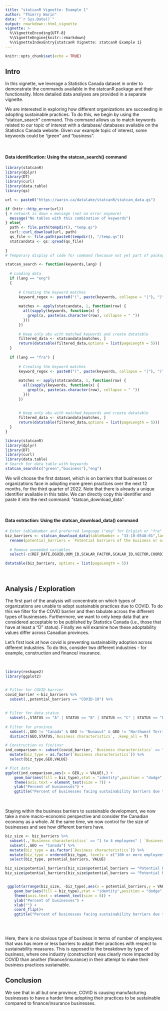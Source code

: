 ```yaml
---
title: "statcanR Vignette: Example 1"
author: "Thierry Warin"
data: "`r Sys.Date()`"
output: rmarkdown::html_vignette
vignette: >
  %\VignetteEncoding{UTF-8}
  %\VignetteEngine{knitr::rmarkdown}
  %\VignetteIndexEntry{statcanR Vignette: statcanR Example 1}
---
```


```r
knitr::opts_chunk$set(echo = TRUE)
```

## Intro
In this vignette, we leverage a Statistics Canada dataset in order to demonstrate the commands available in the statcanR package and their functionality. More detailed data analyses are provided in a separate vignette. 

We are interested in exploring how different organizations are succeeding in adopting sustainable practices. To do this, we begin by using the "statcan_search" command. This command allows us to match keywords related to our topic of interest with a database/ databases available on the Statistics Canada website. Given our example topic of interest, some keywords could be "green" and "business".

<br>

#### Data identification: Using the statcan_search() command 
```r
library(statcanR)
library(dplyr)
library(DT)
library(curl)
library(data.table)
library(qs)

url <- paste0("https://warin.ca/datalake/statcanR/statcan_data.qs")

if (httr::http_error(url)) 
{ # network is down = message (not an error anymore)
  message("No tables with this combination of keywords")
} else{ 
  path <- file.path(tempdir(), "temp.qs")
  curl::curl_download(url, path)
  qs_file <- file.path(paste0(tempdir(), "/temp.qs"))
  statcandata <- qs::qread(qs_file)
  
}
# Temporary display of code for command (because not yet part of package)

statcan_search <- function(keywords,lang) {
  
  # Loading data
  if (lang == "eng")
  {
    
      # Creating the keyword matches
      keyword_regex <- paste0("(", paste(keywords, collapse = "|"), ")", collapse = ".*")
      
      matches <- apply(statcandata, 1, function(row) {
        all(sapply(keywords, function(x) {
          grepl(x, paste(as.character(row), collapse = " "))
        }))
      })
      
      # Keep only obs with matched keywords and create datatable 
      filtered_data <- statcandata[matches, ]
      return(datatable(filtered_data,options = list(pageLength = 5)))  
  }
  
  if (lang == "fra") {
      
      # Creating the keyword matches
      keyword_regex <- paste0("(", paste(keywords, collapse = "|"), ")", collapse = ".*")
      
      matches <- apply(statcandata, 1, function(row) {
        all(sapply(keywords, function(x) {
          grepl(x, paste(as.character(row), collapse = " "))
        }))
      })
      
      
      # Keep only obs with matched keywords and create datatable 
      filtered_data <- statcandata[matches, ]
      return(datatable(filtered_data,options = list(pageLength = 5)))  
  }
} 
```


```r
library(statcanR)
library(dplyr)
library(DT)
library(curl)
library(data.table)
# Search for data table with keywords 
statcan_search(c("green","business"),"eng")
```

We will choose the first dataset, which is on barriers that businesses or organizations face in adopting more green practices over the next 12 months, for the third quarter of 2022. Note that there is already a unique identifier available in this table. We can directly copy this identifier and paste it into the next command: "statcan_download_data".

<br>

#### Data extraction: Using the statcan_download_data() command 
```r
# Enter tableNumber and preferred language ("eng" for Enlgish or "fra" for French)
biz_barriers <- statcan_download_data(tableNumber = "33-10-0548-01",lang="eng")  %>%
  rename(potential_barriers = `Potential barriers of the business or organization when adopting more green practices over the next 12 months`) %>%
  
  # Remove unneeded variables
  select(-c(REF_DATE,DGUID,UOM_ID,SCALAR_FACTOR,SCALAR_ID,VECTOR,COORDINATE,SYMBOL,TERMINATED,DECIMALS))

datatable(biz_barriers, options = list(pageLength = 5))

```

<br>

## Analysis / Exploration

The first part of the analysis will concentrate on which types of organizations are unable to adopt sustainable practices due to COVID. To do this we filter for the COVID barrier and then tabulate across the different types of businesses. Furthermore, we want to only keep data that are considered acceptable to be published by Statistics Canada (i.e., those that have at least a "D" status). Finally we will examine how these adoptability values differ across Canadian provinces.

Let's first look at how covid is preventing sustainability adoption across different industries. To do this, consider two different industries - for example, construction and finance/ insurance.

<br>


```r
library(reshape2)
library(ggplot2)


# Filter for COVID barrier
covid_barrier <-biz_barriers %>% 
  subset(.,potential_barriers == "COVID-19") %>%
  
  
# Filter for data status
  subset(.,STATUS == "A" | STATUS == "B" | STATUS == "C" | STATUS == "D") %>%
  
# Filter for province
  subset(.,GEO != "Canada" & GEO != "Nunavut" & GEO != "Northwest Territories" & GEO != "Yukon") %>%
  distinct(GEO,STATUS,`Business characteristics`, .keep_all = T)

# Construction vs fin/insr
ind_comparison <- subset(covid_barrier, `Business characteristics` == "Finance and insurance [52]"| `Business characteristics` == "Construction [23]") %>%
  mutate(biz_type = as.factor(`Business characteristics`)) %>%
  select(biz_type,GEO,VALUE)

# Plot data
ggplot(ind_comparison,aes(x = GEO,y = VALUE),) + 
    geom_bar(aes(fill = biz_type),stat = "identity",position = "dodge", width = 0.5) +
    theme(axis.text = element_text(size = 7)) +
    ylab("Percent of businesses") +
    ggtitle("Percent of businesses facing sustainability barriers due to COVID") 
    
```

<br>
Staying within the business barriers to sustainable development, we now take a more macro-economic perspective and consider the Canadian economy as a whole. At the same time, we now control for the size of businesses and see how different barriers have. 

```r
biz_size <- biz_barriers %>%
  subset(.,`Business characteristics` == "1 to 4 employees" | `Business characteristics` == "5 to 19 employees" | `Business characteristics` == "20 to 99 employees" | `Business characteristics` == "100 or more employees") %>%
  subset(.,GEO == "Canada") %>%
  mutate(biz_type = as.factor(`Business characteristics`)) %>%
  mutate(biz_type = ordered(biz_type, levels = c("100 or more employees",  "20 to 99 employees", "5 to 19 employees" ,"1 to 4 employees"))) %>%
  select(biz_type, potential_barriers, VALUE)

biz_size$potential_barriers[biz_size$potential_barriers == "Potential barriers of the business or organization when adopting more green practices over the next 12 months, other"] <- "Other"
biz_size$potential_barriers[biz_size$potential_barriers == "Potential barriers of the business or organization when adopting more green practices over the next 12 months, none"] <- "None"


 ggplot(arrange(biz_size, -biz_type),aes(x = potential_barriers,y = VALUE),) + 
    geom_bar(aes(fill = biz_type),stat = "identity",position = "dodge", width = 0.5) +
    theme(axis.text = element_text(size = 8)) +
    ylab("Percent of businesses") +
    xlab("") +
    coord_flip()+
    ggtitle("Percent of businesses facing sustainability barriers due to COVID") 
 
```

<br>

Here, there is no obvious type of business in terms of number of employees that was has more or less barriers to adapt their practices with respect to sustainability measures. This is opposed to the breakdown by type of business, where one industry (construction) was clearly more impacted by COVID than another (finance/insurance) in their attempt to make their business practices sustainable. 


## Conclusion
We see that in all but one province, COVID is causing manufacturing businesses to have a harder time adopting their practices to be sustainable compared to finance/insurance businesses.